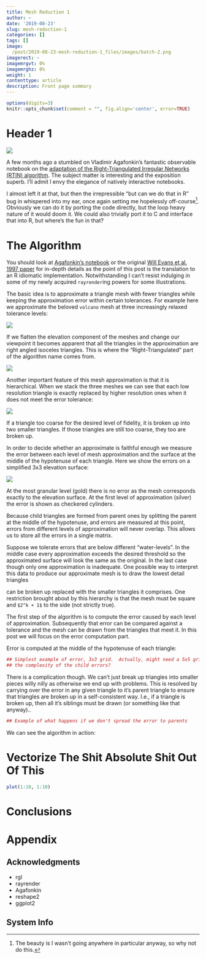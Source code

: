 ```yaml
---
title: Mesh Reduction 1
author: ~
date: '2019-08-23'
slug: mesh-reduction-1
categories: []
tags: []
image:
  /post/2019-08-23-mesh-reduction-1_files/images/batch-2.png
imagerect: ~
imagemrgvt: 0%
imagemrghz: 0%
weight: 1
contenttype: article
description: Front page summary
---
```


```r
options(digits=3)
knitr::opts_chunk$set(comment = "", fig.align='center', error=TRUE)
```

# Header 1

<!-- this needs to become a shortcode -->
<img
  id='front-img'
  src='/post/2019-08-23-mesh-reduction-1_files/images/batch-2.png'
  class='post-inset-image'
/>

A few months ago a stumbled on Vladimir Agafonkin's fantastic observable
notebook on the [adaptation of the Right-Triangulated Irregular Networks (RTIN)
algorithm][6].  The subject matter is interesting and the exposition superb.
I'll admit I envy the elegance of natively interactive notebooks.

I almost left it at that, but then the irrepressible "but can we do that in R"
bug in whispered into my ear, once again setting me hopelessly
off-course[^off-course].  Obviously we can do it by porting the code directly,
but the loop heavy nature of it would doom it.  We could also trivially port it
to C and interface that into R, but where's the fun in that?

# The Algorithm

You should look at [Agafonkin's notebook][6] or the original [Will Evans et al.
1997 paper][8] for in-depth details as the point of this post is the translation
to an R idiomatic implementation.  Notwithstanding I can't resist indulging in
some of my newly acquired `rayrender`ing powers for some illustrations.

The basic idea is to approximate a triangle mesh with fewer triangles while
keeping the approximation error within certain tolerances.  For example here we
approximate the beloved `volcano` mesh at three increasingly relaxed tolerance
levels:

<!--
Maybe better here would be to have a full resolution version of first level of
approx on volcano, with glass, and then show the increasing levels with the
original glass?  Should we use the full mesh of volcano, or the already
partially reduced one?
-->

<img class='aligncenter'
  src='/post/2019-08-23-mesh-reduction-1_files/images/glass-and-mesh-3-f-merge.png'
/>

If we flatten the elevation component of the meshes and change our viewpoint it
becomes apparent that all the triangles in the approximation are right angled
isoceles triangles.  This is where the "Right-Triangulated" part of the
algorithm name comes from.

<img class='aligncenter'
  src='/post/2019-08-23-mesh-reduction-1_files/images/batch-4.png'
/>

Another important feature of this mesh approximation is that it is hierarchical.
When we stack the three meshes we can see that each low resolution triangle is
exactly replaced by higher resolution ones when it does not meet the error
tolerance:

<img class='aligncenter'
  src='/post/2019-08-23-mesh-reduction-1_files/images/batch-1.png'
/>

If a triangle too coarse for the desired level of fidelity, it is broken up into
two smaller triangles.  If those triangles are still too coarse, they too are
broken up.

In order to decide whether an approximate is faithful enough we measure the
error between each level of mesh approximation and the surface at the middle of
the hypotenuse of each triangle.  Here we show the errors on a simplified 3x3
elevation
surface:

<img class='aligncenter'
  src='/post/2019-08-23-mesh-reduction-1_files/images/simple-mesh-3-abreast-1.png'
/>

At the most granular level (gold) there is no error as the mesh corresponds
exactly to the elevation surface.  At the first level of approximation (silver)
the error is shown as checkered cylinders.

Because child triangles are formed from parent ones by splitting the parent at
the middle of the hypotenuse, and errors are measured at this point, errors from
different levels of approximation will never overlap.  This allows us to store
all the errors in a single matrix.

<!--
Show the matrix with the errors?  Also show two more with different water
levels.
-->

Suppose we tolerate errors that are below different "water-levels".  In the
middle case every approximation exceeds the desired threshold so the
approximated surface will look the same as the original.  In the last case
though only one approximation is inadequate.  One possible way to interpret this
data to produce our approximate mesh is to draw the lowest detail triangles 


can be broken up 
replaced
with the smaller triangles it comprises.  One restriction brought about by this
hierarchy is that the mesh must be square and `$2^k + 1$` to the side (not
strictly true).

The first step of the algorithm is to compute the error caused by each level of
approximation.  Subsequently that error can be compared against a tolerance and
the mesh can be drawn from the triangles that meet it.  In this post we will
focus on the error computation part.

Error is computed at the middle of the hypotenuse of each triangle:

```r
## Simplest example of error, 3x3 grid.  Actually, might need a 5x5 grid to show
## the complexity of the child errors?
```

There is a complication though.  We can't just break up triangles into smaller
pieces willy nilly as otherwise we end up with problems.  This is resolved by
carrying over the error in any given triangle to it's parent triangle to ensure
that triangles are broken up in a self-consistent way.  I.e., if a triangle is
broken up, then all it's siblings must be drawn (or something like that anyway)..

```r
## Example of what happens if we don't spread the error to parents
```

We can see the algorithm in action:

<!-- Animation here -->


# Vectorize The Shit Absolute Shit Out Of This


```r
plot(1:10, 1:10)
```

# Conclusions

<!-- this needs to become a shortcode -->
<!-- this is populated by JS in feedback.html partial -->
<div id='feedback-cont'></div>

# Appendix

## Acknowledgments

* rgl
* rayrender
* Agafonkin
* reshape2
* ggplot2


## System Info

[^off-course]: The beauty is I wasn't going anywhere in particular anyway, so
  why not do this.

[6]: https://observablehq.com/@mourner/martin-real-time-rtin-terrain-mesh
[7]: https://twitter.com/mdsumner/status/1161994475184373761?s=20
[8]: https://www.cs.ubc.ca/~will/papers/rtin.pdf
